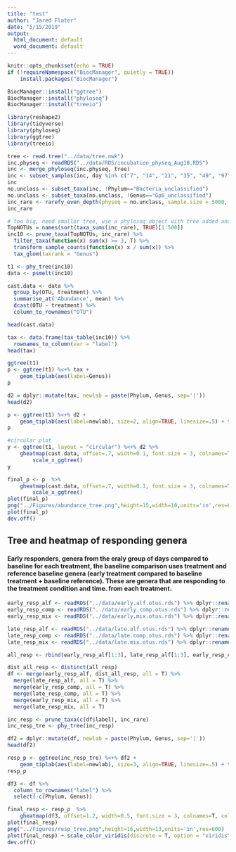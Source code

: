 ```yaml
---
title: "test"
author: "Jared Flater"
date: "5/15/2019"
output:
  html_document: default
  word_document: default
---
```


```r
knitr::opts_chunk$set(echo = TRUE)
if (!requireNamespace("BiocManager", quietly = TRUE))
    install.packages("BiocManager")

BiocManager::install("ggtree")
BiocManager::install("phyloseq")
BiocManager::install("treeio")

library(reshape2)
library(tidyverse)
library(phyloseq)
library(ggtree)
library(treeio)
```
```r
tree <- read.tree("../data/tree.nwk")
inc.physeq <- readRDS("../data/RDS/incubation_physeq_Aug18.RDS")
inc <- merge_phyloseq(inc.physeq, tree)
inc <- subset_samples(inc, day %in% c("7", "14", "21", "35", "49", "97"))
inc
no.unclass <- subset_taxa(inc, !Phylum=="Bacteria_unclassified")
no.unclass <- subset_taxa(no.unclass, !Genus=="Gp6_unclassified")
inc_rare <- rarefy_even_depth(physeq = no.unclass, sample.size = 5000, rngseed = 3242343, verbose = F)
inc_rare
```

```r
# too big, need smaller tree, use a phyloseq object with tree added and then only use one phyla
TopNOTUs = names(sort(taxa_sums(inc_rare), TRUE)[1:500])
inc10 <- prune_taxa(TopNOTUs, inc_rare) %>%
  filter_taxa(function(x) sum(x) >= 3, T) %>%
  transform_sample_counts(function(x) x / sum(x)) %>%
  tax_glom(taxrank = "Genus")

t1 <- phy_tree(inc10)
data <- psmelt(inc10) 
```

```r
cast.data <- data %>% 
  group_by(OTU, treatment) %>% 
  summarise_at('Abundance', mean) %>% 
  dcast(OTU ~ treatment) %>%
  column_to_rownames("OTU")

head(cast.data)  
```

```r
tax <- data.frame(tax_table(inc10)) %>%
  rownames_to_column(var = "label")
head(tax)
```
```r
ggtree(t1)
p <- ggtree(t1) %<+% tax +
    geom_tiplab(aes(label=Genus))
p
```
```r
d2 = dplyr::mutate(tax, newlab = paste(Phylum, Genus, sep='|'))
head(d2)

p <- ggtree(t1) %<+% d2 +
    geom_tiplab(aes(label=newlab), size=2, align=TRUE, linesize=.5) + theme_tree()
p

#circular plot
y <- ggtree(t1, layout = "circular") %<+% d2 %>%
    gheatmap(cast.data, offset=.7, width=0.1, font.size = 3, colnames=T, colnames_angle=-45, hjust=0) %>%
        scale_x_ggtree()
y

final_p <- p  %>%
    gheatmap(cast.data, offset=.7, width=0.1, font.size = 3, colnames=T, colnames_angle=-45, hjust=0) %>%
        scale_x_ggtree()
plot(final_p)
png("../Figures/abundance_tree.png",height=15,width=10,units='in',res=600)
plot(final_p)
dev.off()
```
                         
## Tree and heatmap of responding genera      
#### Early responders, genera from the eraly group of days compared to baseline for each treatment, the baseline comparison uses treatment and reference baseline genera (early treatment compared to baseline treatment + baseline reference). These are genera that are responding to the treatment condition and time. from each treatment. 

```r
early_resp_alf <- readRDS("../data/early.alf.otus.rds") %>% dplyr::rename(Early_Alfalfa = log2FoldChange, label = OTU)
early_resp_comp <- readRDS("../data/early.comp.otus.rds") %>% dplyr::rename(Early_Compost = log2FoldChange, label = OTU)
early_resp_mix <- readRDS("../data/early.mix.otus.rds") %>% dplyr::rename(Early_Mix = log2FoldChange, label = OTU)

late_resp_alf <- readRDS("../data/late.alf.otus.rds") %>% dplyr::rename(Late_Alfalfa = log2FoldChange, label = OTU)
late_resp_comp <- readRDS("../data/late.comp.otus.rds") %>% dplyr::rename(Late_Compost = log2FoldChange, label = OTU)
late_resp_mix <- readRDS("../data/late.mix.otus.rds") %>% dplyr::rename(Late_Mix = log2FoldChange, label = OTU)

all_resp <- rbind(early_resp_alf[1:3], late_resp_alf[1:3], early_resp_comp[1:3], late_resp_comp[1:3], early_resp_mix[1:3], late_resp_mix[1:3])

dist_all_resp <- distinct(all_resp)
df <- merge(early_resp_alf, dist_all_resp, all = T) %>%
  merge(late_resp_alf, all = T) %>%
  merge(early_resp_comp, all = T) %>%
  merge(late_resp_comp, all = T) %>%
  merge(early_resp_mix, all = T) %>%
  merge(late_resp_mix, all = T) 

```
```r
inc_resp <- prune_taxa(c(df$label), inc_rare)
inc_resp_tre <- phy_tree(inc_resp)
```

```r
df2 = dplyr::mutate(df, newlab = paste(Phylum, Genus, sep='|'))
head(df2)
```

```r
resp_p <- ggtree(inc_resp_tre) %<+% df2 +
    geom_tiplab(aes(label=newlab), size=3, align=TRUE, linesize=.5) + theme_tree()
resp_p
```
```r
df3 <- df %>%
  column_to_rownames("label") %>%
  select(-c(Phylum, Genus))
```
```r
final_resp <- resp_p  %>%
    gheatmap(df3, offset=1.2, width=0.5, font.size = 3, colnames=T, colnames_angle=-45, hjust=0, color = "black") 
plot(final_resp)
png("../Figures/resp_tree.png",height=16,width=13,units='in',res=600)
plot(final_resp) + scale_color_viridis(discrete = T, option = "viridis") + ggplot2::theme_bw()
dev.off()
```

